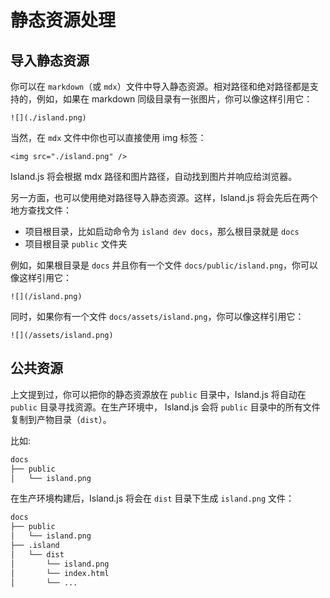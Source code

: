 
# 静态资源处理


## 导入静态资源

你可以在 `markdown`（或 `mdx`）文件中导入静态资源。相对路径和绝对路径都是支持的，例如，如果在 markdown 同级目录有一张图片，你可以像这样引用它：

```mdx
![](./island.png)
```

当然，在 `mdx` 文件中你也可以直接使用 img 标签：

```mdx
<img src="./island.png" />
```

Island.js 将会根据 mdx 路径和图片路径，自动找到图片并响应给浏览器。

另一方面，也可以使用绝对路径导入静态资源。这样，Island.js 将会先后在两个地方查找文件：

- 项目根目录，比如启动命令为 `island dev docs`，那么根目录就是 `docs`
- 项目根目录 `public` 文件夹

例如，如果根目录是 `docs` 并且你有一个文件 `docs/public/island.png`，你可以像这样引用它：

```mdx
![](/island.png)
```

同时，如果你有一个文件 `docs/assets/island.png`，你可以像这样引用它：

```mdx
![](/assets/island.png)
```

## 公共资源

上文提到过，你可以把你的静态资源放在 `public` 目录中，Island.js 将自动在 `public` 目录寻找资源。在生产环境中，
Island.js 会将 `public` 目录中的所有文件复制到产物目录（`dist`）。

比如:

```bash
docs
├── public
│   └── island.png
```

在生产环境构建后，Island.js 将会在 `dist` 目录下生成 `island.png` 文件：

```bash
docs
├── public
│   └── island.png
├── .island
│   └── dist
│       └── island.png
│       └── index.html
│       └── ...
```
